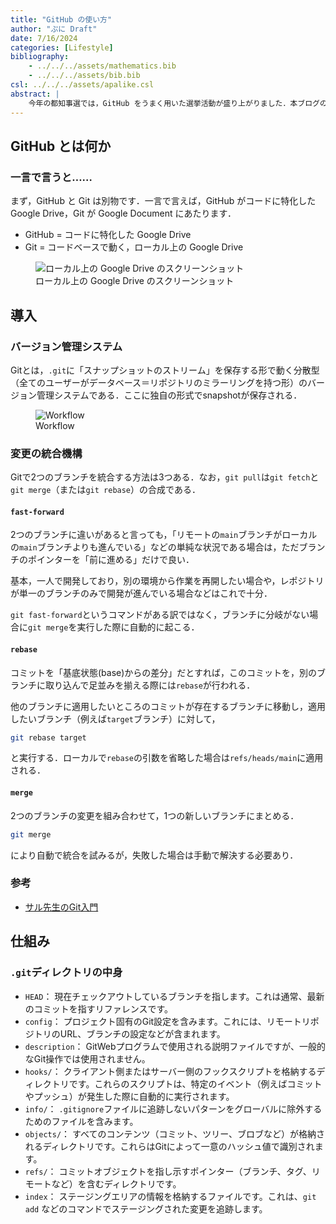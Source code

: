 ```yaml
---
title: "GitHub の使い方"
author: "ぷに Draft"
date: 7/16/2024
categories: [Lifestyle]
bibliography: 
    - ../../../assets/mathematics.bib
    - ../../../assets/bib.bib
csl: ../../../assets/apalike.csl
abstract: |
    今年の都知事選では，GitHub をうまく用いた選挙活動が盛り上がりました．本ブログのように，個々人が情報発信をするプラットフォームを自分で持つことの意義は，今後ますます増していくでしょう（Note や Qiita などの文章共有サービスはいつ終了するかわかりません）．その際，GitHub は極めて便利なツールになります．法律家の方など，GitHub をはじめとして技術に詳しくなかった方も，これを機に GitHub に入門するためのチュートリアルをここにまとめていきたいと思います．
---
```


## GitHub とは何か

### 一言で言うと……

まず，GitHub と Git は別物です．一言で言えば，GitHub がコードに特化した Google Drive，Git が Google Document にあたります．

::: {.callout-important appearance="simple" icon="false"}

* GitHub = コードに特化した Google Drive
* Git = コードベースで動く，ローカル上の Google Drive

![ローカル上の Google Drive のスクリーンショット](Images/DriveLocal.png)

:::

## 導入

### バージョン管理システム

Gitとは，`.git`に「スナップショットのストリーム」を保存する形で動く分散型（全てのユーザーがデータベース＝リポジトリのミラーリングを持つ形）のバージョン管理システムである．ここに独自の形式でsnapshotが保存される．

![Workflow](Images/Working.png)

### 変更の統合機構

Gitで2つのブランチを統合する方法は3つある．なお，`git pull`は`git fetch`と`git merge`（または`git rebase`）の合成である．

#### `fast-forward`

2つのブランチに違いがあると言っても，「リモートの`main`ブランチがローカルの`main`ブランチよりも進んでいる」などの単純な状況である場合は，ただブランチのポインターを「前に進める」だけで良い．

基本，一人で開発しており，別の環境から作業を再開したい場合や，レポジトリが単一のブランチのみで開発が進んでいる場合などはこれで十分．

`git fast-forward`というコマンドがある訳ではなく，ブランチに分岐がない場合に`git merge`を実行した際に自動的に起こる．

#### `rebase`

コミットを「基底状態(base)からの差分」だとすれば，このコミットを，別のブランチに取り込んで足並みを揃える際には`rebase`が行われる．

他のブランチに適用したいところのコミットが存在するブランチに移動し，適用したいブランチ（例えば`target`ブランチ）に対して，

```bash
git rebase target
```

と実行する．ローカルで`rebase`の引数を省略した場合は`refs/heads/main`に適用される．

#### `merge`

2つのブランチの変更を組み合わせて，1つの新しいブランチにまとめる．

```bash
git merge
```

により自動で統合を試みるが，失敗した場合は手動で解決する必要あり．

### 参考

* [サル先生のGit入門](https://backlog.com/ja/git-tutorial/intro/intro1_1.html)

## 仕組み

### `.git`ディレクトリの中身

* `HEAD`： 現在チェックアウトしているブランチを指します。これは通常、最新のコミットを指すリファレンスです。
* `config`： プロジェクト固有のGit設定を含みます。これには、リモートリポジトリのURL、ブランチの設定などが含まれます。
* `description`： GitWebプログラムで使用される説明ファイルですが、一般的なGit操作では使用されません。
* `hooks/`： クライアント側またはサーバー側のフックスクリプトを格納するディレクトリです。これらのスクリプトは、特定のイベント（例えばコミットやプッシュ）が発生した際に自動的に実行されます。
* `info/`： `.gitignore`ファイルに追跡しないパターンをグローバルに除外するためのファイルを含みます。
* `objects/`： すべてのコンテンツ（コミット、ツリー、ブロブなど）が格納されるディレクトリです。これらはGitによって一意のハッシュ値で識別されます。
* `refs/`： コミットオブジェクトを指し示すポインター（ブランチ、タグ、リモートなど）を含むディレクトリです。
* `index`： ステージングエリアの情報を格納するファイルです。これは、`git add` などのコマンドでステージングされた変更を追跡します。